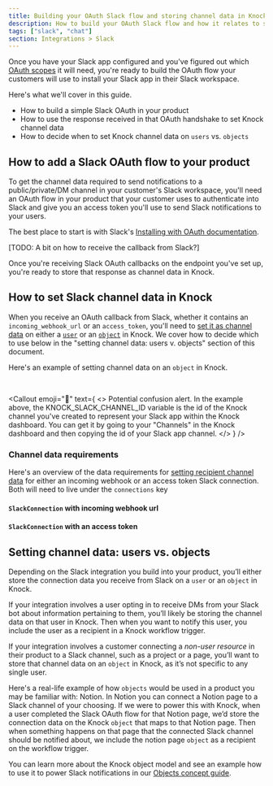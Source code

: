 ```yaml
---
title: Building your OAuth Slack flow and storing channel data in Knock
description: How to build your OAuth Slack flow and how it relates to sending Slack notifications with Knock. 
tags: ["slack", "chat"]
section: Integrations > Slack
---
```




Once you have your Slack app configured and you've figured out which [OAuth scopes](https://api.slack.com/scopes) it will need, you're ready to build the OAuth flow your customers will use to install your Slack app in their Slack workspace. 

Here's what we'll cover in this guide. 
* How to build a simple Slack OAuth in your product
* How to use the response received in that OAuth handshake to set Knock channel data
* How to decide when to set Knock channel data on `users` vs. `objects` 

## How to add a Slack OAuth flow to your product

To get the channel data required to send notifications to a public/private/DM channel in your customer's Slack workspace, you'll need an OAuth flow in your product that your customer uses to authenticate into Slack and give you an access token you'll use to send Slack notifications to your users. 

The best place to start is with Slack's [Installing with OAuth documentation](https://api.slack.com/authentication/oauth-v2). 

[TODO: A bit on how to receive the callback from Slack?]

Once you're receiving Slack OAuth callbacks on the endpoint you've set up, you're ready to store that response as channel data in Knock. 


## How to set Slack channel data in Knock

When you receive an OAuth callback from Slack, whether it contains an `incoming_webhook_url` or an `access_token`, you'll need to [set it as channel data](/send-notifications/setting-channel-data) on either a [`user`](/send-and-manage-data/users) or an [`object`](/send-and-manage-data/objects) in Knock. We cover how to decide which to use below in the "setting channel data: users v. objects" section of this document. 

Here's an example of setting channel data on an `object` in Knock. 

<MultiLangCodeBlock
  snippet="objects.setChannelData.slack"
  title="Store Slack connection on object"
/>

<br/>

<Callout
  emoji="🚨"
  text={
    <>
      <span className="font-bold">Potential confusion alert.</span> In the example above, the KNOCK_SLACK_CHANNEL_ID variable is the id of the Knock channel you've created to represent your Slack app within the Knock dashboard. You can get it by going to your "Channels" in the Knock dashboard and then copying the id of your Slack app channel.
    </>
  }
/>



### Channel data requirements

Here's an overview of the data requirements for [setting recipient channel data](/send-notifications/setting-channel-data) for either an incoming webhook or an access token Slack connection. Both will need to live under the `connections` key

<Attributes>
  <Attribute
    name="connections"
    type="SlackConnection[]*"
    description="One or more connections to Slack"
  />
</Attributes>

#### `SlackConnection` with incoming webhook url

<Attributes>
  <Attribute
    name="incoming_webhook.url"
    type="string*"
    description="The Slack incoming webhook URL"
  />
</Attributes>

#### `SlackConnection` with an access token

<Attributes>
  <Attribute
    name="access_token"
    type="string*"
    description="A bot access token"
  />
  <Attribute
    name="channel_id"
    type="string*"
    description="A Slack channel ID"
  />
  <Attribute name="user_id" type="string*" description="A Slack channel ID" />
</Attributes>




## Setting channel data: users vs. objects
Depending on the Slack integration you build into your product, you’ll either store the connection data you receive from Slack on a `user` or an `object` in Knock.

If your integration involves a user opting in to receive DMs from your Slack bot about information pertaining to them, you’ll likely be storing the channel data on that user in Knock. Then when you want to notify this user, you include the user as a recipient in a Knock workflow trigger.

If your integration involves a customer connecting a *non-user resource* in their product to a Slack channel, such as a project or a page, you’ll want to store that channel data on an `object` in Knock, as it’s not specific to any single user.  

Here's a real-life example of how `objects` would be used in a product you may be familiar with: Notion. In Notion you can connect a Notion page to a Slack channel of your choosing. If we were to power this with Knock, when a user completed the Slack OAuth flow for that Notion page, we’d store the connection data on the Knock `object` that maps to that Notion page. Then when something happens on that page that the connected Slack channel should be notified about, we include the notion page `object` as a recipient on the workflow trigger.

You can learn more about the Knock object model and see an example how to use it to power Slack notifications in our [Objects concept guide](/send-and-manage-data/objects).

